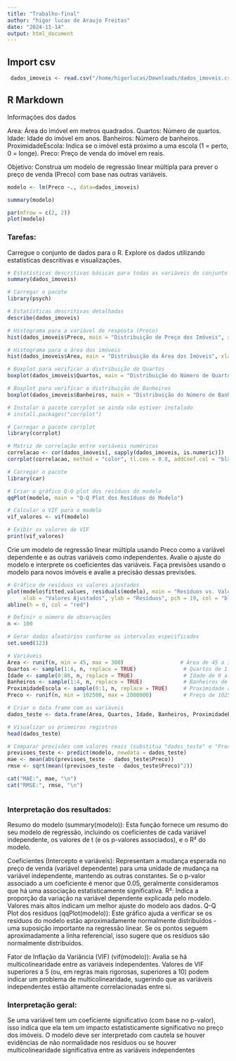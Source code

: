 ```yaml
---
title: "Trabalho-final"
author: "higor lucas de Araujo Freitas"
date: "2024-11-14"
output: html_document
---
```


## Import csv
```r
 dados_imoveis <- read.csv("/home/higorlucas/Downloads/dados_imoveis.csv")
```

## R Markdown

Informações dos dados 

Area: Área do imóvel em metros quadrados.
Quartos: Número de quartos.
Idade: Idade do imóvel em anos.
Banheiros: Número de banheiros.
ProximidadeEscola: Indica se o imóvel está próximo a uma escola (1 = perto, 0 = longe).
Preco: Preço de venda do imóvel em reais.


Objetivo: Construa um modelo de regressão linear múltipla para prever o preço de venda (Preco) com base nas outras variáveis.

```r

modelo <- lm(Preco ~., data=dados_imoveis)

summary(modelo)

par(mfrow = c(2, 2))
plot(modelo)

```

### Tarefas:

Carregue o conjunto de dados para o R.
Explore os dados utilizando estatísticas descritivas e visualizações.
```r

# Estatísticas descritivas básicas para todas as variáveis do conjunto de dados
summary(dados_imoveis)

# Carregar o pacote
library(psych)

# Estatísticas descritivas detalhadas
describe(dados_imoveis)
```

```r
# Histograma para a variável de resposta (Preco)
hist(dados_imoveis$Preco, main = "Distribuição de Preço dos Imóveis", xlab = "Preço", col = "skyblue", border = "white")

# Histograma para a área dos imóveis
hist(dados_imoveis$Area, main = "Distribuição da Área dos Imóveis", xlab = "Área", col = "lightgreen", border = "white")

# Boxplot para verificar a distribuição de Quartos
boxplot(dados_imoveis$Quartos, main = "Distribuição do Número de Quartos", ylab = "Quartos", col = "lightblue")

# Boxplot para verificar a distribuição de Banheiros
boxplot(dados_imoveis$Banheiros, main = "Distribuição do Número de Banheiros", ylab = "Banheiros", col = "lightcoral")

```


```r
# Instalar o pacote corrplot se ainda não estiver instalado
# install.packages("corrplot")

# Carregar o pacote corrplot
library(corrplot)

# Matriz de correlação entre variáveis numéricas
correlacao <- cor(dados_imoveis[, sapply(dados_imoveis, is.numeric)])
corrplot(correlacao, method = "color", tl.cex = 0.8, addCoef.col = "black", number.cex = 0.7)

```


```r
# Carregar o pacote
library(car)

# Criar o gráfico Q-Q plot dos resíduos do modelo
qqPlot(modelo, main = "Q-Q Plot dos Resíduos do Modelo")

```

```r
# Calcular o VIF para o modelo
vif_valores <- vif(modelo)

# Exibir os valores de VIF
print(vif_valores)
```

Crie um modelo de regressão linear múltipla usando Preco como a variável dependente e as outras variáveis como independentes.
Avalie o ajuste do modelo e interprete os coeficientes das variáveis.
Faça previsões usando o modelo para novos imóveis e avalie a precisão dessas previsões.

```r
# Gráfico de resíduos vs valores ajustados
plot(modelo$fitted.values, residuals(modelo), main = "Resíduos vs. Valores Ajustados",
     xlab = "Valores Ajustados", ylab = "Resíduos", pch = 19, col = "blue")
abline(h = 0, col = "red")

```


```r

# Definir o número de observações
n <- 100

# Gerar dados aleatórios conforme os intervalos especificados
set.seed(123) 

# Variáveis
Area <- runif(n, min = 45, max = 300)                  # Área de 45 a 300 m²
Quartos <- sample(1:4, n, replace = TRUE)               # Quartos de 1 a 4
Idade <- sample(0:80, n, replace = TRUE)                # Idade de 0 a 80 anos
Banheiros <- sample(1:4, n, replace = TRUE)             # Banheiros de 1 a 4
ProximidadeEscola <- sample(0:1, n, replace = TRUE)     # Proximidade a escola: 0 ou 1
Preco <- runif(n, min = 102500, max = 2000000)          # Preço de 102500 a 2000000

# Criar o data frame com as variáveis
dados_teste <- data.frame(Area, Quartos, Idade, Banheiros, ProximidadeEscola, Preco)

# Visualizar os primeiros registros
head(dados_teste)

# Comparar previsões com valores reais (substitua "dados_teste" e "Preco_real")
previsoes_teste <- predict(modelo, newdata = dados_teste)
mae <- mean(abs(previsoes_teste - dados_teste$Preco))
rmse <- sqrt(mean((previsoes_teste - dados_teste$Preco)^2))

cat("MAE:", mae, "\n")
cat("RMSE:", rmse, "\n")



```

### Interpretação dos resultados:

Resumo do modelo (summary(modelo)): Esta função fornece um resumo do seu modelo de regressão, incluindo os coeficientes de cada variável independente, os valores de t (e os p-valores associados), e o R² do modelo.

Coeficientes (Intercepto e variáveis): Representam a mudança esperada no preço de venda (variável dependente) para uma unidade de mudança na variável independente, mantendo as outras constantes. Se o p-valor associado a um coeficiente é menor que 0.05, geralmente consideramos que há uma associação estatisticamente significativa.
R²: Indica a proporção da variação na variável dependente explicada pelo modelo. Valores mais altos indicam um melhor ajuste do modelo aos dados.
Q-Q Plot dos resíduos (qqPlot(modelo)): Este gráfico ajuda a verificar se os resíduos do modelo estão aproximadamente normalmente distribuídos - uma suposição importante na regressão linear. Se os pontos seguem aproximadamente a linha referencial, isso sugere que os resíduos são normalmente distribuídos.

Fator de Inflação da Variância (VIF) (vif(modelo)): Avalia se há multicolinearidade entre as variáveis independentes. Valores de VIF superiores a 5 (ou, em regras mais rigorosas, superiores a 10) podem indicar um problema de multicolinearidade, sugerindo que as variáveis independentes estão altamente correlacionadas entre si.

### Interpretação geral:

Se uma variável tem um coeficiente significativo (com base no p-valor), isso indica que ela tem um impacto estatisticamente significativo no preço dos imóveis.
O modelo deve ser interpretado com cautela se houver evidências de não normalidade nos resíduos ou se houver multicolinearidade significativa entre as variáveis independentes
